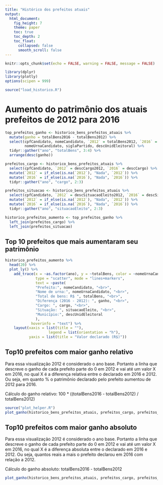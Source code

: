 ```yaml
---
title: "Histórico dos prefeitos atuais"
output: 
  html_document:
    fig_height: 7
    theme: paper
    toc: true
    toc_depth: 2
    toc_float:
      collapsed: false
      smooth_scroll: false
---
```


```r
knitr::opts_chunk$set(echo = FALSE, warning = FALSE, message = FALSE)
```

```r
library(dplyr)
library(plotly)
options(scipen = 999)
```

```r
source("load_historico.R")
```

# Aumento do patrimônio dos atuais prefeitos de 2012 para 2016
```r
top_prefeitos_ganho <- historico_bens_prefeitos_atuais %>% 
  mutate(ganho = totalBens2016 - totalBens2012) %>% 
  select(cpfCandidato, nomeCandidato, `2012` = totalBens2012, `2016` = totalBens2016, ganho, 
         nomeUrnaCandidato, siglaPartido, descUnidEleitoral) %>% 
  tidyr::gather("ano", "totalBens", 3:4) %>%
  arrange(desc(ganho))
```

```r
prefeitos_cargo <- historico_bens_prefeitos_atuais %>% 
  select(cpfCandidato, `2012` = descCargo2012, `2016` = descCargo) %>% 
  mutate(`2012` = if_else(is.na(`2012`), "Nada", `2012`)) %>% 
  mutate(`2016` = if_else(is.na(`2016`), "Nada", `2016`)) %>% 
  tidyr::gather("ano", "cargo", 2:3)
```

```r
prefeitos_situacao <- historico_bens_prefeitos_atuais %>% 
  select(cpfCandidato, `2012` = descSituacaoEleito2012, `2016` = descSituacaoEleito) %>% 
  mutate(`2012` = if_else(is.na(`2012`), "Nada", `2012`)) %>% 
  mutate(`2016` = if_else(is.na(`2016`), "Nada", `2016`)) %>% 
  tidyr::gather("ano", "situacaoEleito", 2:3)
```

```r
historico_prefeitos_aumento <- top_prefeitos_ganho %>% 
  left_join(prefeitos_cargo) %>% 
  left_join(prefeitos_situacao)
```

## Top 10 prefeitos que mais aumentaram seu patrimônio
```r
historico_prefeitos_aumento %>% 
  head(20) %>% 
  plot_ly() %>%
    add_trace(x = ~as.factor(ano), y = ~totalBens, color = ~nomeUrnaCandidato,
              type = "scatter", mode = "lines+markers",
              text = ~paste(
              "Prefeito:", nomeCandidato, "<br>",
              "Nome de urna:", nomeUrnaCandidato, "<br>",
              "Total de bens: R$ ", totalBens, "<br>",
              "Diferença (2016 - 2012): ", ganho, "<br>",
              "Cargo: ", cargo, "<br>",
              "Situação: ", situacaoEleito, "<br>",
              "Município:", descUnidEleitoral
              ),
            hoverinfo = "text") %>%
    layout(xaxis = list(title = ""),
                    legend = list(orientation = "h"),
           yaxis = list(title = "Valor declarado (R$)"))
```

## Top10 prefeitos com maior ganho relativo

Para essa visualização 2012 é considerado o ano base. Portanto a linha que descreve o ganho de cada prefeito parte do 0 em 2012 e vai até um valor X em 2016, no qual X é a diferença relativa entre o declarado em 2016 e 2012. Ou seja, em quanto % o patrimônio declarado pelo prefeito aumentou de 2012 para 2016.

Cálculo do ganho relativo: 100 * ((totalBens2016 - totalBens2012) / totalBens2012)
```r
source("plot_helper.R")
plot_ganho(historico_bens_prefeitos_atuais, prefeitos_cargo, prefeitos_situacao, tipoGanho = "relativo")
```

## Top10 prefeitos com maior ganho absoluto

Para essa visualização 2012 é considerado o ano base. Portanto a linha que descreve o ganho de cada prefeito parte do 0 em 2012 e vai até um valor X em 2016, no qual X é a diferença absoluta entre o declarado em 2016 e 2012. Ou seja, quantos reais a mais o prefeito declarou em 2016 com relação a 2012. 

Cálculo do ganho absoluto: totalBens2016 - totalBens2012

```r
plot_ganho(historico_bens_prefeitos_atuais, prefeitos_cargo, prefeitos_situacao, tipoGanho = "absoluto")
```
